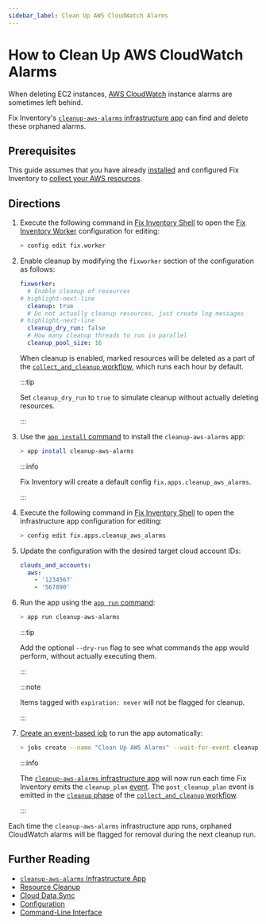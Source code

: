 ```yaml
---
sidebar_label: Clean Up AWS CloudWatch Alarms
---
```


# How to Clean Up AWS CloudWatch Alarms

When deleting EC2 instances, [AWS CloudWatch](https://aws.amazon.com/cloudwatch) instance alarms are sometimes left behind.

Fix Inventory's [`cleanup-aws-alarms` infrastructure app](../../reference/infrastructure-apps/cleanup-aws-alarms.mdx) can find and delete these orphaned alarms.

## Prerequisites

This guide assumes that you have already [installed](../../getting-started/install/index.mdx) and configured Fix Inventory to [collect your AWS resources](../../how-to-guides/data-sources/collect-aws-resource-data.mdx).

## Directions

1. Execute the following command in [Fix Inventory Shell](../../reference/components/shell.mdx) to open the [Fix Inventory Worker](../../reference/components/worker.mdx) configuration for editing:

   ```bash
   > config edit fix.worker
   ```

2. Enable cleanup by modifying the `fixworker` section of the configuration as follows:

   ```yaml
   fixworker:
     # Enable cleanup of resources
   # highlight-next-line
     cleanup: true
     # Do not actually cleanup resources, just create log messages
   # highlight-next-line
     cleanup_dry_run: false
     # How many cleanup threads to run in parallel
     cleanup_pool_size: 16
   ```

   When cleanup is enabled, marked resources will be deleted as a part of the [`collect_and_cleanup` workflow](../../reference/workflows/index.mdx#collect_and_cleanup-workflow), which runs each hour by default.

   :::tip

   Set `cleanup_dry_run` to `true` to simulate cleanup without actually deleting resources.

   :::

3. Use the [`app install` command](../../reference/cli/app/install.mdx) to install the `cleanup-aws-alarms` app:

   ```bash
   > app install cleanup-aws-alarms
   ```

   :::info

   Fix Inventory will create a default config `fix.apps.cleanup_aws_alarms`.

   :::

4. Execute the following command in [Fix Inventory Shell](../../reference/components/shell.mdx) to open the infrastructure app configuration for editing:

   ```bash
   > config edit fix.apps.cleanup_aws_alarms
   ```

5. Update the configuration with the desired target cloud account IDs:

   ```yaml title="cleanup_aws_alarms configuration"
   clouds_and_accounts:
     aws:
       - '1234567'
       - '567890'
   ```

6. Run the app using the [`app run` command](../../reference/cli/app/run.mdx):

   ```bash
   > app run cleanup-aws-alarms
   ```

   :::tip

   Add the optional `--dry-run` flag to see what commands the app would perform, without actually executing them.

   :::

   :::note

   Items tagged with `expiration: never` will not be flagged for cleanup.

   :::

7. [Create an event-based job](../automation/create-an-event-based-job.mdx) to run the app automatically:

   ```bash
   > jobs create --name "Clean Up AWS Alarms" --wait-for-event cleanup_plan 'app run cleanup-aws-alarms'
   ```

   :::info

   The [`cleanup-aws-alarms` infrastructure app](../../reference/infrastructure-apps/cleanup-aws-alarms.mdx) will now run each time Fix Inventory emits the `cleanup_plan` [event](../../reference/events/index.mdx). The `post_cleanup_plan` event is emitted in the [`cleanup` phase](../../reference/workflows/index.mdx#cleanup) of the [`collect_and_cleanup` workflow](../../reference/workflows/index.mdx#collect_and_cleanup-workflow).

   :::

Each time the `cleanup-aws-alarms` infrastructure app runs, orphaned CloudWatch alarms will be flagged for removal during the next cleanup run.

## Further Reading

- [`cleanup-aws-alarms` Infrastructure App](../../reference/infrastructure-apps/cleanup-aws-alarms.mdx)
- [Resource Cleanup](../../concepts/resource-management/cleanup.mdx)
- [Cloud Data Sync](../../concepts/cloud-data-sync/index.mdx)
- [Configuration](../../reference/configuration/index.mdx)
- [Command-Line Interface](../../reference/cli/index.mdx)
